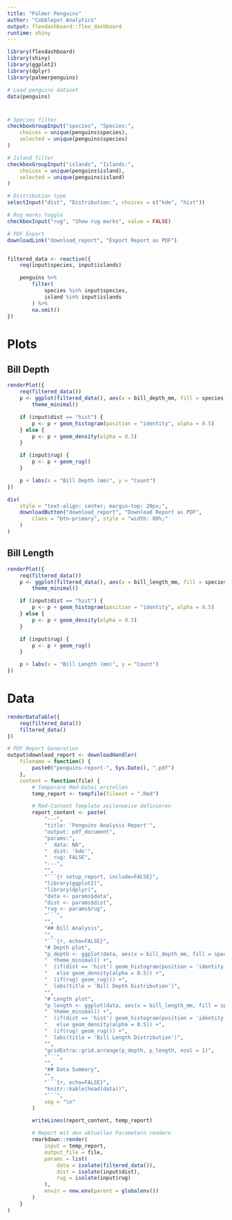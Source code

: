 ```yaml
---
title: "Palmer Penguins"
author: "Cobblepot Analytics"
output: flexdashboard::flex_dashboard
runtime: shiny
---
```


```r
library(flexdashboard)
library(shiny)
library(ggplot2)
library(dplyr)
library(palmerpenguins)

# Load penguins dataset
data(penguins)
```

# {.sidebar}

```r
# Species filter
checkboxGroupInput("species", "Species:",
    choices = unique(penguins$species),
    selected = unique(penguins$species)
)

# Island filter
checkboxGroupInput("islands", "Islands:",
    choices = unique(penguins$island),
    selected = unique(penguins$island)
)

# Distribution type
selectInput("dist", "Distribution:", choices = c("kde", "hist"))

# Rug marks toggle
checkboxInput("rug", "Show rug marks", value = FALSE)

# PDF Export
downloadLink("download_report", "Export Report as PDF")


filtered_data <- reactive({
    req(input$species, input$islands)

    penguins %>%
        filter(
            species %in% input$species,
            island %in% input$islands
        ) %>%
        na.omit()
})
```

# Plots

## Bill Depth

```r
renderPlot({
    req(filtered_data())
    p <- ggplot(filtered_data(), aes(x = bill_depth_mm, fill = species)) +
        theme_minimal()

    if (input$dist == "hist") {
        p <- p + geom_histogram(position = "identity", alpha = 0.5)
    } else {
        p <- p + geom_density(alpha = 0.5)
    }

    if (input$rug) {
        p <- p + geom_rug()
    }

    p + labs(x = "Bill Depth (mm)", y = "Count")
})
```

```r
div(
    style = "text-align: center; margin-top: 20px;",
    downloadButton("download_report", "Download Report as PDF",
        class = "btn-primary", style = "width: 80%;"
    )
)
```

## Bill Length

```r
renderPlot({
    req(filtered_data())
    p <- ggplot(filtered_data(), aes(x = bill_length_mm, fill = species)) +
        theme_minimal()

    if (input$dist == "hist") {
        p <- p + geom_histogram(position = "identity", alpha = 0.5)
    } else {
        p <- p + geom_density(alpha = 0.5)
    }

    if (input$rug) {
        p <- p + geom_rug()
    }

    p + labs(x = "Bill Length (mm)", y = "Count")
})
```

# Data

```r
renderDataTable({
    req(filtered_data())
    filtered_data()
})
```


```r
# PDF Report Generation
output$download_report <- downloadHandler(
    filename = function() {
        paste0("penguins-report-", Sys.Date(), ".pdf")
    },
    content = function(file) {
        # Temporäre Rmd-Datei erstellen
        temp_report <- tempfile(fileext = ".Rmd")

        # Rmd-Content Template zeilenweise definieren
        report_content <- paste(
            "---",
            "title: 'Penguins Analysis Report'",
            "output: pdf_document",
            "params:",
            "  data: NA",
            "  dist: 'kde'",
            "  rug: FALSE",
            "---",
            "",
            "```{r setup_report, include=FALSE}",
            "library(ggplot2)",
            "library(dplyr)",
            "data <- params$data",
            "dist <- params$dist",
            "rug <- params$rug",
            "```",
            "",
            "## Bill Analysis",
            "",
            "```{r, echo=FALSE}",
            "# Depth plot",
            "p_depth <- ggplot(data, aes(x = bill_depth_mm, fill = species)) +",
            "  theme_minimal() +",
            "  (if(dist == 'hist') geom_histogram(position = 'identity', alpha = 0.5)",
            "   else geom_density(alpha = 0.5)) +",
            "  (if(rug) geom_rug()) +",
            "  labs(title = 'Bill Depth Distribution')",
            "",
            "# Length plot",
            "p_length <- ggplot(data, aes(x = bill_length_mm, fill = species)) +",
            "  theme_minimal() +",
            "  (if(dist == 'hist') geom_histogram(position = 'identity', alpha = 0.5)",
            "   else geom_density(alpha = 0.5)) +",
            "  (if(rug) geom_rug()) +",
            "  labs(title = 'Bill Length Distribution')",
            "",
            "gridExtra::grid.arrange(p_depth, p_length, ncol = 1)",
            "```",
            "",
            "## Data Summary",
            "",
            "```{r, echo=FALSE}",
            "knitr::kable(head(data))",
            "```",
            sep = "\n"
        )

        writeLines(report_content, temp_report)

        # Report mit den aktuellen Parametern rendern
        rmarkdown::render(
            input = temp_report,
            output_file = file,
            params = list(
                data = isolate(filtered_data()),
                dist = isolate(input$dist),
                rug = isolate(input$rug)
            ),
            envir = new.env(parent = globalenv())
        )
    }
)


```
